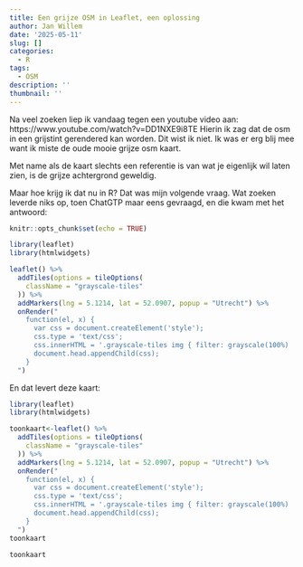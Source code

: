 ```yaml
---
title: Een grijze OSM in Leaflet, een oplossing
author: Jan Willem
date: '2025-05-11'
slug: []
categories:
  - R
tags:
  - OSM
description: ''
thumbnail: ''
---
```


Na veel zoeken liep ik vandaag tegen een youtube video aan: https://www.youtube.com/watch?v=DD1NXE9i8TE  Hierin ik zag dat de osm in een grijstint gerendered kan worden. Dit wist ik niet. Ik was er erg blij mee want ik miste de oude mooie grijze osm kaart. 

Met name als de kaart slechts een referentie is van wat je eigenlijk wil laten zien, is de grijze achtergrond geweldig.

Maar hoe krijg ik dat nu in R? Dat was mijn volgende vraag. Wat zoeken leverde niks op, toen ChatGTP maar eens gevraagd, en die kwam met het antwoord:

```r
knitr::opts_chunk$set(echo = TRUE)
```

```r
library(leaflet)
library(htmlwidgets)

leaflet() %>%
  addTiles(options = tileOptions(
    className = "grayscale-tiles"
  )) %>%
  addMarkers(lng = 5.1214, lat = 52.0907, popup = "Utrecht") %>%
  onRender("
    function(el, x) {
      var css = document.createElement('style');
      css.type = 'text/css';
      css.innerHTML = '.grayscale-tiles img { filter: grayscale(100%) !important; }';
      document.head.appendChild(css);
    }
  ")
```

En dat levert deze kaart:

```r
library(leaflet)
library(htmlwidgets)

toonkaart<-leaflet() %>%
  addTiles(options = tileOptions(
    className = "grayscale-tiles"
  )) %>%
  addMarkers(lng = 5.1214, lat = 52.0907, popup = "Utrecht") %>%
  onRender("
    function(el, x) {
      var css = document.createElement('style');
      css.type = 'text/css';
      css.innerHTML = '.grayscale-tiles img { filter: grayscale(100%) !important; }';
      document.head.appendChild(css);
    }
  ")
toonkaart
```

```r
toonkaart
```